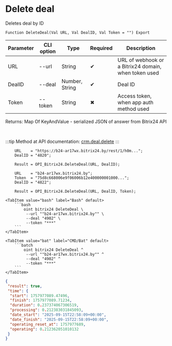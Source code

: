 ﻿---
sidebar_position: 2
description: Delete deal and other functions to work with Bitrix24 in the Open Integration Package, a free open-source integration library for 1C:Enterprise 8, OneScript and CLI
keywords: [1C, 1С, 1С:Enterprise, 1С:Enterprise 8.3, API, Integration, Services, Exchange, OneScript, CLI, Bitrix24]
---


# Delete deal
 Deletes deal by ID



`Function DeleteDeal(Val URL, Val DealID, Val Token = "") Export`

  | Parameter | CLI option | Type | Required | Description |
  |-|-|-|-|-|
  | URL | --url | String | &#x2714; | URL of webhook or a Bitrix24 domain, when token used |
  | DealID | --deal | Number, String | &#x2714; | Deal ID |
  | Token | --token | String | &#x2716; | Access token, when app auth method used |

  
  Returns:  Map Of KeyAndValue - serialized JSON of answer from Bitrix24 API

<br/>

:::tip
Method at API documentation: [crm.deal.delete](https://dev.1c-bitrix.ru/rest_help/crm/cdeals/crm_deal_delete.php)
:::
<br/>


```bsl title="1C:Enterprise/OneScript code example"
    URL    = "https://b24-ar17wx.bitrix24.by/rest/1/h0m...";
    DealID = "4820";

    Result = OPI_Bitrix24.DeleteDeal(URL, DealID);

    URL    = "b24-ar17wx.bitrix24.by";
    Token  = "75d8c668006e9f06006b12e400000001000...";
    DealID = "4822";

    Result = OPI_Bitrix24.DeleteDeal(URL, DealID, Token);
```
 

 <Tabs>
  
    <TabItem value="bash" label="Bash" default>
        ```bash
            oint bitrix24 DeleteDeal \
             --url ""b24-ar17wx.bitrix24.by"" \
             --deal "4902" \
             --token "***"
        ```
    </TabItem>
  
    <TabItem value="bat" label="CMD/Bat" default>
        ```batch
            oint bitrix24 DeleteDeal ^
             --url ""b24-ar17wx.bitrix24.by"" ^
             --deal "4902" ^
             --token "***"
        ```
    </TabItem>
</Tabs>


```json title="Result"
{
 "result": true,
 "time": {
  "start": 1757977089.47496,
  "finish": 1757977089.71234,
  "duration": 0.237374067306519,
  "processing": 0.212383031845093,
  "date_start": "2025-09-15T22:58:09+00:00",
  "date_finish": "2025-09-15T22:58:09+00:00",
  "operating_reset_at": 1757977689,
  "operating": 0.212362051010132
 }
}
```
